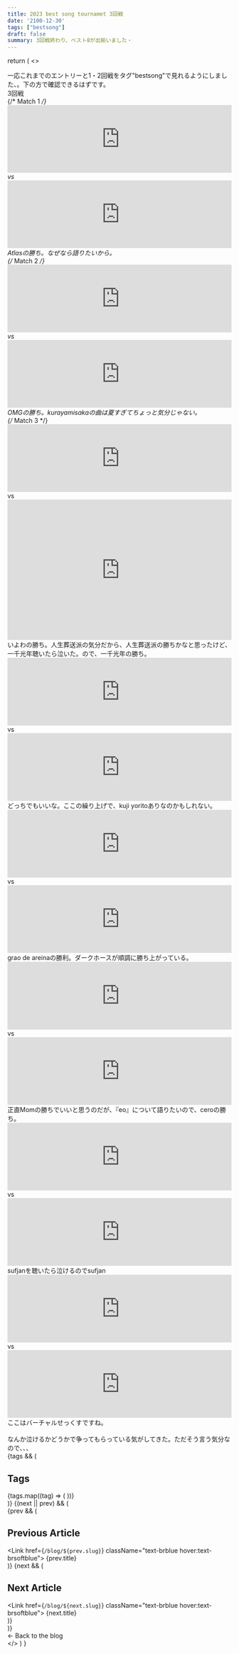 ```yaml
---
title: 2023 best song tournamet 3回戦
date: '2100-12-30'
tags: ["bestsong"]
draft: false
summary: 3回戦終わり、ベスト8が出揃いました・
---
```




  return (
    <>
      <Head>
        <title>Tournament Bracket</title>
      </Head>
      <div className="container mx-auto p-4 font-bold text-amber-50">
      一応これまでのエントリーと1・2回戦をタグ"bestsong"で見れるようにしました、。下の方で確認できるはずです。
        <div className="flex flex-col items-center">
          <div className="text-4xl mb-2 p-2 bg-brorange text-black font-mono font-extrabold shadow-lg rounded-lg">
            3回戦
          </div>
          <div className="grid grid-cols-1 md:grid-cols-2 gap-4 mb-4 bg-brgreen text-gray-100 p-2 rounded rounded-lg ">
            {/* Match 1 */}
            <div className="flex flex-col justify-between items-center bg-brorange p-2 border-b-2 border-brblue rounded-lg">
              <iframe src="https://open.spotify.com/embed/track/2fRj10zHMEuzwNCGOirFmb?utm_source=generator" width="100%" height="152" frameBorder="0" allowfullscreen="" allow="autoplay; clipboard-write; encrypted-media; fullscreen; picture-in-picture" loading="lazy"></iframe>          
              <span className="text-brblue">vs</span>
              <iframe src="https://open.spotify.com/embed/track/40BTPvCEUlfwIh9auaK6A3?utm_source=generator" width="100%" height="152" frameBorder="0" allowfullscreen="" allow="autoplay; clipboard-write; encrypted-media; fullscreen; picture-in-picture" loading="lazy"></iframe>
            Atlasの勝ち。なぜなら語りたいから。
            </div>
            {/* Match 2 */}
            <div className="flex flex-col justify-between items-center bg-brorange p-2 border-b-2 border-brblue rounded-lg">
              <iframe src="https://open.spotify.com/embed/track/5pxL5gKBCw7KrF1ZgM77Ze?utm_source=generator" width="100%" height="152" frameBorder="0" allowfullscreen="" allow="autoplay; clipboard-write; encrypted-media; fullscreen; picture-in-picture" loading="lazy"></iframe>           
               <span className="text-brblue">vs</span>
              <iframe src="https://open.spotify.com/embed/track/65FftemJ1DbbZ45DUfHJXE?utm_source=generator" width="100%" height="152" frameBorder="0" allowfullscreen="" allow="autoplay; clipboard-write; encrypted-media; fullscreen; picture-in-picture" loading="lazy"></iframe>
            OMGの勝ち。kurayamisakaの曲は夏すぎてちょっと気分じゃない。
            </div>
            {/* Match 3 */}
            <div className="flex flex-col justify-between items-center bg-brorange p-2 border-b-2 border-brblue rounded-lg">
              <iframe src="https://open.spotify.com/embed/track/24siHHDIlTJMblcEDKvCgS?utm_source=generator" width="100%" height="152" frameBorder="0" allowfullscreen="" allow="autoplay; clipboard-write; encrypted-media; fullscreen; picture-in-picture" loading="lazy"></iframe>
               <span className="text-brblue">vs</span>
              <iframe width="100%" height="315" src="https://www.youtube.com/embed/KgsxgqM-JOs?si=p13EP2MFDimznWaG" title="YouTube video player" frameborder="0" allow="accelerometer; autoplay; clipboard-write; encrypted-media; gyroscope; picture-in-picture; web-share" allowfullscreen></iframe>
            いよわの勝ち。人生葬送派の気分だから、人生葬送派の勝ちかなと思ったけど、一千光年聴いたら泣いた。ので、一千光年の勝ち。
            </div>
            <div className="flex flex-col justify-between items-center bg-brorange p-2 border-b-2 border-brblue rounded-lg">
              <iframe src="https://open.spotify.com/embed/track/76qqDJijAjFph7sjUxNVG8?utm_source=generator" width="100%" height="152" frameBorder="0" allowfullscreen="" allow="autoplay; clipboard-write; encrypted-media; fullscreen; picture-in-picture" loading="lazy"></iframe>
                <span className="text-brblue">vs</span>
              <iframe src="https://open.spotify.com/embed/track/4dbGhybNTNePetlWQEcJ6q?utm_source=generator" width="100%" height="152" frameBorder="0" allowfullscreen="" allow="autoplay; clipboard-write; encrypted-media; fullscreen; picture-in-picture" loading="lazy"></iframe> 
            どっちでもいいな。ここの繰り上げで、kuji yoritoありなのかもしれない。
            </div>
            <div className="flex flex-col justify-between items-center bg-brorange p-2 border-b-2 border-brblue rounded-lg">
              <iframe src="https://open.spotify.com/embed/track/0MEQNyNQA8huagTIfAnqGC?utm_source=generator" width="100%" height="152" frameBorder="0" allowfullscreen="" allow="autoplay; clipboard-write; encrypted-media; fullscreen; picture-in-picture" loading="lazy"></iframe>   
                 <span className="text-brblue">vs</span>
              <iframe src="https://open.spotify.com/embed/track/4P2ejFquT39cypsCqmTz68?utm_source=generator&theme=0" width="100%" height="152" frameBorder="0" allowfullscreen="" allow="autoplay; clipboard-write; encrypted-media; fullscreen; picture-in-picture" loading="lazy"></iframe>
            grao de areinaの勝利。ダークホースが順調に勝ち上がっている。
            </div>
            <div className="flex flex-col justify-between items-center bg-brorange p-2 border-b-2 border-brblue rounded-lg">
                <iframe src="https://open.spotify.com/embed/track/1jQPAE44JxmzXBI6G2LEG0?utm_source=generator&theme=0" width="100%" height="152" frameBorder="0" allowfullscreen="" allow="autoplay; clipboard-write; encrypted-media; fullscreen; picture-in-picture" loading="lazy"></iframe>
                 <span className="text-brblue">vs</span>
              <iframe src="https://open.spotify.com/embed/track/2Nzasjv9xOBnUao9ewq5GE?utm_source=generator&theme=0" width="100%" height="152" frameBorder="0" allowfullscreen="" allow="autoplay; clipboard-write; encrypted-media; fullscreen; picture-in-picture" loading="lazy"></iframe>
            正直Momの勝ちでいいと思うのだが、『eo』について語りたいので、ceroの勝ち。
            </div>
            <div className="flex flex-col justify-between items-center bg-brorange p-2 border-b-2 border-brblue rounded-lg">
              <iframe src="https://open.spotify.com/embed/track/4Ysl0ybOaEiipH0Sb3A0qy?utm_source=generator" width="100%" height="152" frameBorder="0" allowfullscreen="" allow="autoplay; clipboard-write; encrypted-media; fullscreen; picture-in-picture" loading="lazy"></iframe>
                 <span className="text-brblue">vs</span>
              <iframe src="https://open.spotify.com/embed/track/3g1uQN86mg2yLHnJCuN2fR?utm_source=generator" width="100%" height="152" frameBorder="0" allowfullscreen="" allow="autoplay; clipboard-write; encrypted-media; fullscreen; picture-in-picture" loading="lazy"></iframe>      
            sufjanを聴いたら泣けるのでsufjan
            </div>
             <div className="flex flex-col justify-between items-center bg-brorange p-2 border-b-2 border-brblue rounded-lg">
              <iframe src="https://open.spotify.com/embed/track/7ab0UuDPSaMymJ9oCYDMnT?utm_source=generator&theme=0" width="100%" height="152" frameBorder="0" allowfullscreen="" allow="autoplay; clipboard-write; encrypted-media; fullscreen; picture-in-picture" loading="lazy"></iframe>
                 <span className="text-brblue">vs</span>
             <iframe  src="https://open.spotify.com/embed/track/55t0jjKlWBeP44HedLm5nP?utm_source=generator&theme=0" width="100%" height="152" frameBorder="0" allowfullscreen="" allow="autoplay; clipboard-write; encrypted-media; fullscreen; picture-in-picture" loading="lazy"></iframe>
            ここはバーチャルせっくすですね。
            </div>                   
        </div>
        なんか泣けるかどうかで争ってもらっている気がしてきた。ただそう言う気分なので、、、
      </div>
      </div>
               <footer className="xl:col-start-1 xl:row-start-2 bg-brviolet p-4 rounded-lg shadow-lg mt-6 xl:mt-0">
            {tags && (
              <div className="py-4">
                <h2 className="text-xs uppercase tracking-wide text-white">
                  Tags
                </h2>
                <div className="flex flex-wrap">
                  {tags.map((tag) => (
                    <Tag key={tag} text={tag} className="bg-white text-brblue p-1 rounded-md m-1" />
                  ))}
                </div>
              </div>
            )}
            {(next || prev) && (
              <div className="flex flex-col space-y-4">
                {prev && (
                  <div>
                    <h2 className="text-xs uppercase tracking-wide text-white">
                      Previous Article
                    </h2>
                    <Link href={`/blog/${prev.slug}`} className="text-brblue hover:text-brsoftblue">
                      {prev.title}
                    </Link>
                  </div>
                )}
                {next && (
                  <div>
                    <h2 className="text-xs uppercase tracking-wide text-white">
                      Next Article
                    </h2>
                    <Link href={`/blog/${next.slug}`} className="text-brblue hover:text-brsoftblue">
                      {next.title}
                    </Link>
                  </div>
                )}
              </div>
            )}
            <div className="pt-4">
              <Link
                href="/blog"
                className="text-brblue hover:text-brsoftblue"
              >
                &larr; Back to the blog
              </Link>
            </div>
          </footer>
    </>
  )
}

